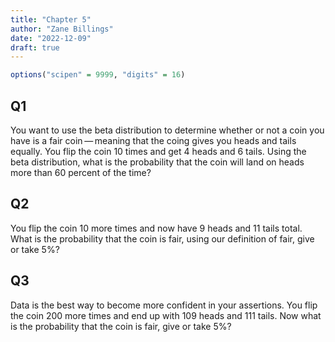 ```yaml
---
title: "Chapter 5"
author: "Zane Billings"
date: "2022-12-09"
draft: true
---
```


```r
options("scipen" = 9999, "digits" = 16)
```


## Q1

::: {.callout-note appearance="simple"}

You want to use the beta distribution to determine whether or not a coin you
have is a fair coin — meaning that the coing gives you heads and tails equally.
You flip the coin 10 times and get 4 heads and 6 tails. Using the beta
distribution, what is the probability that the coin will land on heads more than
60 percent of the time?

:::

## Q2

::: {.callout-note appearance="simple"}

You flip the coin 10 more times and now have 9 heads and 11 tails total. What is
the probability that the coin is fair, using our definition of fair, give or
take 5\%?

:::

## Q3

::: {.callout-note appearance="simple"}

Data is the best way to become more confident in your assertions. You flip
the coin 200 more times and end up with 109 heads and 111 tails. Now what is
the probability that the coin is fair, give or take 5\%?

:::



<!-- end of file -->
